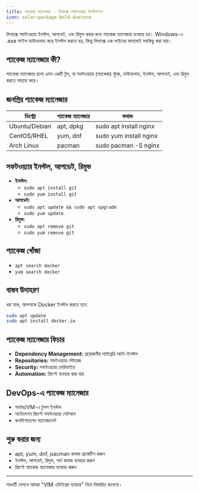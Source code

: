 ```yaml
---
title: প্যাকেজ ম্যানেজার - লিনাক্সে সফটওয়্যার ইনস্টলশেন
icon: solar:package-bold-duotone
---
```


লিনাক্সে সফটওয়্যার ইনস্টল, আপডেট, এবং রিমুভ করার জন্য প্যাকেজ ম্যানেজার ব্যবহার হয়। Windows-এ .exe ফাইল ডাউনলোড করে ইনস্টল করতে হয়, কিন্তু লিনাক্সে এক লাইনের কমান্ডেই সবকিছু করা যায়।

## প্যাকেজ ম্যানেজার কী?

প্যাকেজ ম্যানেজার হলো এমন একটি টুল, যা সফটওয়্যার (প্যাকেজ) খুঁজে, ডাউনলোড, ইনস্টল, আপডেট, এবং রিমুভ করতে সাহায্য করে।

## জনপ্রিয় প্যাকেজ ম্যানেজার

| ডিস্ট্রো   | প্যাকেজ ম্যানেজার | কমান্ড |
|------------|-------------------|--------|
| Ubuntu/Debian | apt, dpkg        | sudo apt install nginx |
| CentOS/RHEL   | yum, dnf         | sudo yum install nginx |
| Arch Linux    | pacman           | sudo pacman -S nginx |

## সফটওয়্যার ইনস্টল, আপডেট, রিমুভ

- **ইনস্টল:**
  - `sudo apt install git`
  - `sudo yum install git`
- **আপডেট:**
  - `sudo apt update && sudo apt upgrade`
  - `sudo yum update`
- **রিমুভ:**
  - `sudo apt remove git`
  - `sudo yum remove git`

## প্যাকেজ খোঁজা

- `apt search docker`
- `yum search docker`

## বাস্তব উদাহরণ

ধরা যাক, আপনাকে Docker ইনস্টল করতে হবে:
```bash
sudo apt update
sudo apt install docker.io
```

## প্যাকেজ ম্যানেজার ফিচার

- **Dependency Management:** প্রয়োজনীয় লাইব্রেরি অটো-ইনস্টল
- **Repositories:** সফটওয়্যার স্টোরেজ
- **Security:** সফটওয়্যার ভেরিফাইড
- **Automation:** স্ক্রিপ্টে ব্যবহার করা যায়

## DevOps-এ প্যাকেজ ম্যানেজার

- সার্ভার/VM-এ টুলস ইনস্টল
- অটোমেশন স্ক্রিপ্টে সফটওয়্যার সেটআপ
- কনফিগারেশন ম্যানেজমেন্ট

## শুরু করার জন্য

- apt, yum, dnf, pacman কমান্ড প্র্যাকটিস করুন
- ইনস্টল, আপডেট, রিমুভ, সার্চ কমান্ড ব্যবহার করুন
- স্ক্রিপ্টে প্যাকেজ ম্যানেজার ব্যবহার করুন

---

পরবর্তী লেসনে আমরা "VIM এডিটরের ব্যবহার" নিয়ে বিস্তারিত জানবো।
